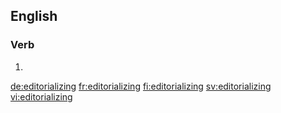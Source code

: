 ==English==

===Verb===
{{head|en|present participle}}

# {{present participle of|editorialize|lang=en}}

[[de:editorializing]]
[[fr:editorializing]]
[[fi:editorializing]]
[[sv:editorializing]]
[[vi:editorializing]]